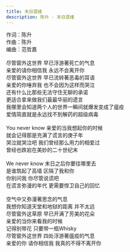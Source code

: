 ```yaml
---
title: 末日遗绪
description: 陈升 - 末日遗绪
---
```


作词：陈升<br />作曲：陈升<br />编曲：范哲嘉<br /><br />尽管窗外这世界 早已浮游著死亡的气息<br />亲爱的请你相信我 永远不会离开你<br />尽管窗外这世界 早已流转著恶毒的耳语<br />亲爱的你唾弃我 也不会因为这样而哭泣<br />还有什么比那些无法守住无聊的承诺<br />更适合拿来做我们最最华丽的遗言<br />我哪里会知道两个人的世界一瞬间就爆发变成了瘟疫<br />爱情简直就是永远找不到解药的超级病毒<br /><br />You never know 亲爱的当我想起你的时候<br />就会记得那是充满了谎言的庚子年<br />哭泣就哭泣吧 我们曾经那么用力的相爱过<br />曾经也跌宕在美妙的二十世纪末<br /><br />We never know 末日之后你要往哪里去<br />是谁筑起了高墙 区隔了我和你<br />你别问我 你尽管说谎吧<br />在谎言弥漫的年代 更需要悍卫自己的回忆<br /><br />空气中又弥漫著思念的气息<br />我想你知道天堂和地狱的距离 并不太远<br />尽管窗外这草原 早已开满了芳美的花朵<br />亲爱的当你来看我的时候<br />记得别带花 只要带一瓶Whisky<br />尽管窗外这世界 四处浮游著瘟疫的气息<br />亲爱的你 请你相信我 我真的不得不离开你